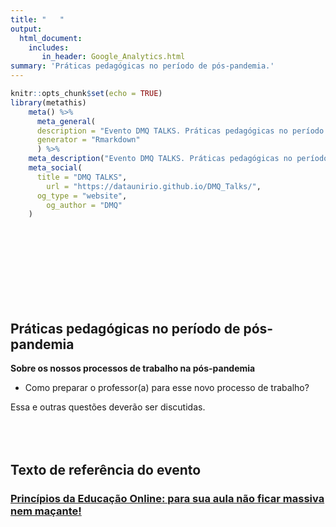 ```yaml
---
title: "   "
output: 
  html_document:
    includes:
       in_header: Google_Analytics.html
summary: 'Práticas pedagógicas no período de pós-pandemia.'
---
```


```r
knitr::opts_chunk$set(echo = TRUE)
library(metathis)
	meta() %>%
	  meta_general(
	  description = "Evento DMQ TALKS. Práticas pedagógicas no período de pós-pandemia",
	  generator = "Rmarkdown"
	  ) %>%
	meta_description("Evento DMQ TALKS. Práticas pedagógicas no período de pós-pandemia.") %>% 
	meta_social(
	  title = "DMQ TALKS",
		url = "https://dataunirio.github.io/DMQ_Talks/",
	  og_type = "website",
		og_author = "DMQ"
	)
```


<br>
<br>
<br>
<br>
<br>
<br>
<br>


## Práticas pedagógicas no período de pós-pandemia


**Sobre os nossos processos de trabalho na pós-pandemia **

<!--
Análise Estatística em época de COVID 19  


Provavelmente não devemos voltar a dar aula da mesma maneira do ano passado.  
*  As aulas deverão ser com uso de máscaras.   
*  As aulas deverão ser com um espaço de 1,5 metros de distância entre os alunos   
*  Precisamos de novas formas de ensino/aprendizagem.  -->
*  Como preparar o professor(a) para esse novo processo de trabalho?  

Essa e outras questões deverão ser discutidas.
<br>
<br>
<br><br>

## Texto de referência do evento

### [Princípios da Educação Online: para sua aula não ficar massiva nem maçante!](http://horizontes.sbc.org.br/index.php/2020/05/23/principios-educacao-online/)
<br>
<br>
<br>
<br>
<br>

